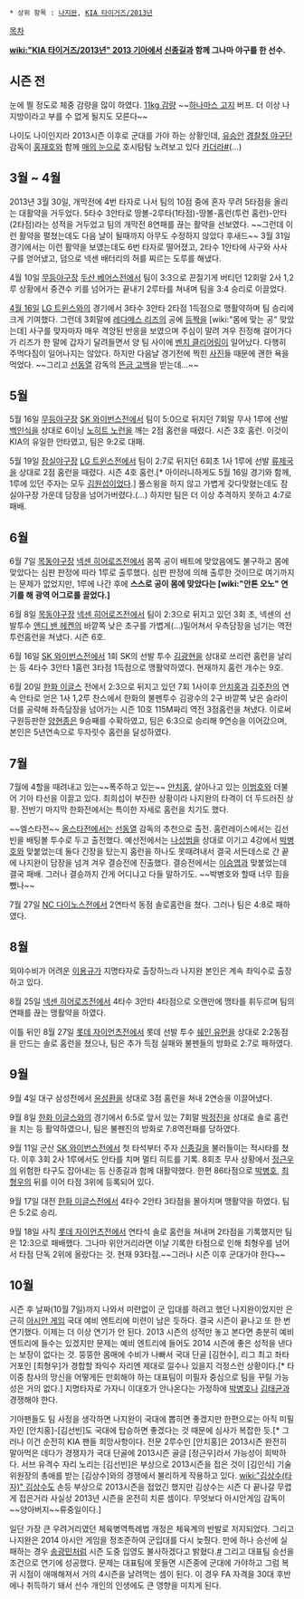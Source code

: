  * 상위 항목 : [[나지완]], [[KIA 타이거즈/2013년]]

[[목차]]

'''[[wiki:"KIA 타이거즈/2013년" 2013 기아]]에서 [[신종길]]과 함께 그나마 야구를 한 선수.'''
== 시즌 전 ==
눈에 띌 정도로 체중 감량을 많이 하였다. [http://news.naver.com/main/read.nhn?mode=LSD&mid=sec&sid1=107&oid=117&aid=0002321763 11kg 감량] ~~[[하나마스 고지]] 버프. 더 이상 나지방이라고 부를 수 없게 될지도 모른다~~

나이도 나이인지라 2013시즌 이후로 군대를 가야 하는 상황인데, [[유승안]] [[경찰청 야구단]] 감독이 [[홍재호]]와 함께 [[매의 눈]]으로 호시탐탐 노려보고 있다 [[카더라]][http://www.sportsworldi.com/Articles/Sports/BaseBall/Article.asp?aid=20130523005526&subctg1=05&subctg2=00&OutUrl=naver #](...)

== 3월 ~ 4월 ==
2013년 3월 30일, 개막전에 4번 타자로 나서 팀의 10점 중에 혼자 무려 5타점을 올리는 대활약을 거두었다. 5타수 3안타로 땅볼-2루타(1타점)-땅볼-홈런(투런 홈런)-안타(2타점)라는 성적을 거두었고 팀의 개막전 8연패를 끊는 활약을 선보였다. ~~그런데 이런 활약을 펼쳤는데도 다음 날이 될때까지 아무도 수정하지 않았다 후새드~~
3월 31일 경기에서는 이런 활약을 보였는데도 6번 타자로 떨어졌고, 2타수 1안타에 사구와 사사구를 얻어냈고, 덤으로 넥센 배터리의 허를 찌르는 도루를 해냈다.

4월 10일 [[무등야구장]] [[두산 베어스]]전에서 팀이 3:3으로 끈질기게 버티던 12회말 2사 1,2루 상황에서 중견수 키를 넘어가는 끝내기 2루타를 쳐내며 팀을 3:4 승리로 이끌었다.

[[4월 16일]] [[LG 트윈스]]와의 경기에서 3타수 3안타 2타점 1득점으로 맹활약하며 팀 승리에 크게 기여했다. 그런데 3회말에 [[레다메스 리즈]]의 공에 [[등짝]]을 [wiki:"몸에 맞는 공" 맞았는데] 사구를 맞자마자 매우 격앙된 반응을 보였으며 주심이 말려 겨우 진정해 걸어가다가 리즈가 한 말에 갑자기 달려들면서 양 팀 사이에 [[벤치 클리어링]]이 일어났다. 다행히 주먹다짐이 일어나지는 않았다. 하지만 다음날 경기전에 찍힌 [http://sports.news.nate.com/view/20130417n29465 사진]들 때문에 괜한 욕을 먹었다.
~~그리고 [[선동열]] 감독의 [http://sports.khan.co.kr/news/sk_index.html?cat=view&art_id=201304172228306&sec_id=510201&pt=nv 뜬금 고백]을 받는데...~~

== 5월 ==
5월 16일 [[무등야구장]] [[SK 와이번스]]전에서 팀이 5:0으로 뒤지던 7회말 무사 1루에 선발 [[백인식]]을 상대로 6이닝 [[노히트 노런]]을 깨는 2점 홈런을 때렸다. 시즌 3호 홈런. 이것이 KIA의 유일한 안타였고, 팀은 9:2로 대패.

5월 19일 [[잠실야구장]] [[LG 트윈스]]전에서 팀이 2:7로 뒤지던 6회초 1사 1루에 선발 [[류제국]]을 상대로 2점 홈런을 때렸다. 시즌 4호 홈런.[* 아이러니하게도 5월 16일 경기와 함께, 1루에 있던 주자는 모두 [[김원섭]]이었다.] 풀스윙을 하지 않고 가볍게 갖다맞혔는데도 잠실야구장 가운데 담장을 넘어가버렸다.(...) 하지만 팀은 더 이상 추격하지 못하고 4:7로 패배.

== 6월 ==
6월 7일 [[목동야구장]] [[넥센 히어로즈]]전에서 몸쪽 공이 배트에 맞았음에도 불구하고 몸에 맞았다는 심판 판정에 따라 1루로 출루했다. 심판 판정에 의해 출루한 것이므로 여기까지는 문제가 없었지만, 1루에 나간 후에 '''스스로 공이 몸에 맞았다는 [wiki:"안톤 오노" 연기를 해 광역 어그로를 끌었다.]'''

6월 8일 [[목동야구장]] [[넥센 히어로즈]]전에서 팀이 2:3으로 뒤지고 있던 3회 초, 넥센의 선발투수 [[앤디 밴 헤켄]]의 바깥쪽 낮은 초구를 가볍게(...)밀어쳐서 우측담장을 넘기는 역전 투런홈런을 쳐냈다. 시즌 6호.

6월 16일 [[SK 와이번스]]전에서 1회 SK의 선발 투수 [[김광현]]을 상대로 쓰리런 홈런을 날리는 등 4타수 3안타 1홈런 3타점 1득점으로 맹활약하였다. 현재까지 홈런 개수는 9호.

6월 20일 [[한화 이글스]] 전에서 2:3으로 뒤지고 있던 7회 1사이후 [[안치홍]]과 [[김주찬]]의 연속 안타로 얻은 1사 1,2루 찬스에서 한화의 불펜투수 김광수의 2구 바깥쪽 낮은 슬라이더를 공략해 좌측담장을 넘어가는 시즌 10호 115M짜리 역전 3점홈런을 쳐냈다. 이로써 구원등판한 [[양현종]]은 9승째를 수확하였고, 팀은 6:3으로 승리해 9연승을 이어갔으며, 본인은 5년연속으로 두자릿수 홈런을 달성하였다.

== 7월 ==
7월에 4할을 때려내고 있는~~폭주하고 있는~~ [[안치홍]], 살아나고 있는 [[이범호]]와 더불어 기아 타선을 이끌고 있다. 최희섭이 부진한 상황이라 나지완의 타격이 더 두드러진 상황. 전반기 마지막 한화전에서는 특이한 자세로 홈런을 치기도 했다.

~~엘스타전~~ [[올스타전]]에서는 [[선동열]] 감독의 추천으로 출전. 홈런레이스에서는 김선빈을 배팅볼 투수로 두고 출전했다. 예선전에서는 [[나성범]]을 상대로 이기고 4강에서 [[박병호]]와 맞붙었는데 둘다 긴장을 탔는지 홈런을 하나도 못때려내서 결국 서든데스로 간 끝에 나지완이 담장을 넘겨 겨우 결승전에 진출했다. 결승전에서는 [[이승엽]]과 맞붙었는데 결국 패배. 그러나 결승까지 간게 어디냐고 다들 말하기도. ~~박병호와 할때 너무 힘을 뺐나~~

7월 27일 [[NC 다이노스]]전에서 2연타석 동점 솔로홈런을 쳤다. 그러나 팀은 4:8로 패하였다.

== 8월 ==
외야수비가 어려운 [[이용규]]가 지명타자로 출장하느라 나지완 본인은 계속 좌익수로 출장하고 있다.

8월 25일 [[넥센 히어로즈]]전에서 4타수 3안타 4타점으로 오랜만에 맹타를 휘두르며 팀의 연패를 끊는 맹활약을 하였다.

이틀 뒤인 8월 27일 [[롯데 자이언츠]]전에서 롯데 선발 투수 [[쉐인 유먼]]을 상대로 2:2동점을 만드는 솔로 홈런을 쳤으나, 팀은 추가 득점 실패와 불펜들의 방화로 2:7로 패하였다.  

== 9월 ==
9월 4일 대구 삼성전에서 [[윤성환]]을 상대로 3점 홈런을 쳐내 2연승을 이끌어냈다.

9월 8일 [[한화 이글스]]와의 경기에서 6:5로 앞서 있는 7회말 [[박정진]]을 상대로 솔로 홈런을 치는 등 활약하였으나, 팀은 불펜진의 방화로 7:8역전패를 당하였다.

9월 11일 군산 [[SK 와이번스]]전에서 첫 타석부터 주자 [[신종길]]을 불러들이는 적시타를 쳤다. 이후 3회 2사 1루에서도 안타를 치며 멀티 히트를 기록. 8회초 무사 상황에서 [[정근우]]의 위험한 타구도 잡아내는 등 신종길과 함께 대활약했다. 한편 86타점으로 [[박병호]], [[최형우]]의 뒤를 이어 타점 3위에 등록되어 있다.

9월 17일 대전 [[한화 이글스]]전에서 4타수 2안타 3타점을 몰아치며 맹활약을 하였다. 팀은 5:2로 승리.

9월 18일 사직 [[롯데 자이언츠]]전에서 연타석 솔로 홈런을 쳐내며 2타점을 기록했지만 팀은 12:3으로 패배했다. 그나마 위안거리라면 이날 기록한 타점으로 인해 최형우를 넘어서 타점 단독 2위에 올랐다는 것. 현재 93타점.~~그러나 시즌 이후 군대가야 한다~~

== 10월 ==
시즌 후 날짜(10월 7일)까지 나와서 미련없이 군 입대를 하려고 했던 나지완이었지만 은근히 [[아시안 게임]] 국대 예비 엔트리에 미련이 남은 듯하다. 결국 시즌이 끝나고 또 한 번 연기했다. 이제는 더 이상 연기가 안 된다. 2013 시즌의 성적만 놓고 본다면 충분히 예비 엔트리에 들수는 있겠지만 문제는 예비 엔트리에 들어도 2014 시즌에 좋은 성적을 낸다는 보장이 없다는 것. 뚱뚱한 몸매에 수비가 나빠서 국대 단골 [김현수], 리그 최고 좌타거포인 [최형우]가 경합할 좌익수 자리엔 제대로 낄수나 있을지 걱정스런 상황이다.[* 타이중 참사의 망신을 어떻게든 만회해야 하는 대표팀이 미필자 중심으로 팀을 꾸릴 가능성은 거의 없다.] 지명타자로 가자니 이대호가 안나온다는 가정하에 [[박병호]]나 [[김태균]]과 경쟁해야 한다. 

기아팬들도 팀 사정을 생각하면 나지완이 국대에 뽑히면 좋겠지만 한편으로는 아직 미필자인 [안치홍]-[김선빈]도 국대에 탑승하면 좋겠다는 것 때문에 심사가 복잡한 듯.[* 그러나 이건 순전히 KIA 팬들 희망사항이다. 전문 2루수인 [안치홍]은 2013시즌 완전히 말아먹은 데다가 경쟁자가 국대 단골에 2013시즌 골글 [정근우]라서 가능성이 희박하다. 서브 유격수 자리 노리는 [김선빈]은 부상으로 2013시즌을 접은 것이 [김인식] 기술위원장의 총애를 받는 [김상수]와의 경쟁에서 불리하게 작용하고 있다. [[wiki:"김상수(타자)" 김상수]]도 손등 부상으로 2013시즌을 접었긴 했지만 김상수는 시즌 다 끝나갈 무렵게 접은거라 사실상 2013년 시즌을 온전히 치룬 셈이다. 무엇보다 아시안게임 감독이 ~~양아버지~~류중일이다.]

일단 가장 큰 우려거리였던 체육병역특례법 개정은 체육계의 반발로 저지되었다. 그리고 나지완은 2014 아시안 게임을 정조준하여 군입대를 다시 늦췄다. 만에 하나 승선에 실패하는 경우 [[송광민]]처럼 시즌 도중 입영도 불사하겠다고 밝혔다.[http://news.hankooki.com/lpage/sports/201311/h2013112115561691670.htm #] 그리고 대표팀 승선을 조건으로 연기에 성공했다. 문제는 대표팀에 못들면 시즌중에 군대에 가야하고 그럼 복귀 시점이 애매해져서 거의 4시즌을 날려먹는 셈이 된다. 이 경우 FA 자격을 30대 후반에나 취득하기 돼서 선수 개인의 인생에도 큰 영향을 미치게 된다. 
